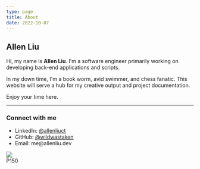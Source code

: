 ```yaml
---
type: page
title: About
date: 2022-10-07
---
```


## Allen Liu

Hi, my name is **Allen Liu**. I'm a software engineer primarily working on developing back-end applications and scripts.

In my down time, I'm a book worm, avid swimmer, and chess fanatic. This website will serve a hub for my creative output and project documentation.

Enjoy your time here.

---


### **Connect with me**
<div class="flexcontainer">
  <div>
    <ul>
      <li> LinkedIn: <a href="https://www.linkedin.com/in/allenliuct/">@allenliuct</a> </li>
      <li> GitHub: <a href="https://github.com/wildwastaken">@wildwastaken</a> </li>
      <li> Email: me@allenliu.dev </li>
    </ul>
  </div>
  <div>
    <img src="/images/pfp.png" class="img-pfp" />
    <div class="caption"> P150 </div>
  </div>
</div>
